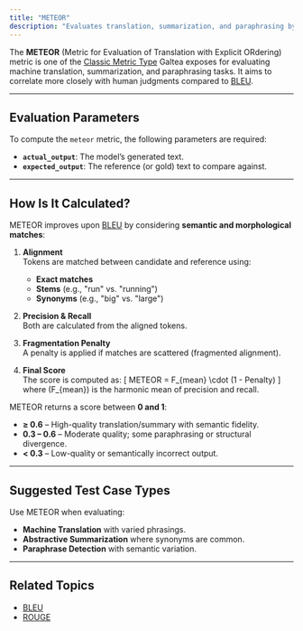 ```yaml
---
title: "METEOR"
description: "Evaluates translation, summarization, and paraphrasing by aligning words using exact matches, stems, or synonyms, computing precision and recall."
---
```

The **METEOR** (Metric for Evaluation of Translation with Explicit ORdering) metric is one of the [Classic Metric Type](/concepts/metric-type) Galtea exposes for evaluating machine translation, summarization, and paraphrasing tasks. It aims to correlate more closely with human judgments compared to [BLEU](/concepts/metric-type/bleu).

---
## Evaluation Parameters

To compute the `meteor` metric, the following parameters are required:

- **`actual_output`**: The model’s generated text.
- **`expected_output`**: The reference (or gold) text to compare against.

---
## How Is It Calculated?

METEOR improves upon [BLEU](/concepts/metric-type/bleu) by considering **semantic and morphological matches**:

1. **Alignment**  
   Tokens are matched between candidate and reference using:
   - **Exact matches**
   - **Stems** (e.g., "run" vs. "running")
   - **Synonyms** (e.g., "big" vs. "large")

2. **Precision & Recall**  
   Both are calculated from the aligned tokens.

3. **Fragmentation Penalty**  
   A penalty is applied if matches are scattered (fragmented alignment).

4. **Final Score**  
   The score is computed as:
   \[
   METEOR = F_{mean} \cdot (1 - Penalty)
   \]
   where \(F_{mean}\) is the harmonic mean of precision and recall.


METEOR returns a score between **0 and 1**:

- **≥ 0.6** – High-quality translation/summary with semantic fidelity.
- **0.3 – 0.6** – Moderate quality; some paraphrasing or structural divergence.
- **< 0.3** – Low-quality or semantically incorrect output.

---
## Suggested Test Case Types

Use METEOR when evaluating:

- **Machine Translation** with varied phrasings.
- **Abstractive Summarization** where synonyms are common.
- **Paraphrase Detection** with semantic variation.

---
## Related Topics

- [BLEU](/concepts/metric-type/bleu)
- [ROUGE](/concepts/metric-type/rouge)
